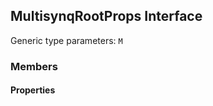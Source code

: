 ## MultisynqRootProps Interface

<a id="multisynqrootprops"></a>
<Info>
Generic type parameters: <code>M</code>
</Info>
### Members
#### Properties
<ResponseField>
<ResponseField name="sessionParams" type="ReactSessionParameters<M>">

</ResponseField>
<ResponseField name="children" type="React.ReactElement | React.ReactElement[] | null">

</ResponseField>
<ResponseField name="showChildrenWithoutSession" type="boolean" required={false}>

</ResponseField>
<ResponseField name="deferSession" type="boolean" required={false}>

</ResponseField>
</ResponseField>